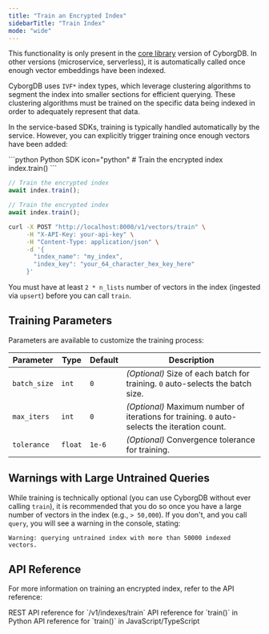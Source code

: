 ```yaml
---
title: "Train an Encrypted Index"
sidebarTitle: "Train Index"
mode: "wide"
---
```


<Note>This functionality is only present in the [core library](../../../intro/deployment-models) version of CyborgDB.
In other versions (microservice, serverless), it is automatically called once enough vector embeddings have been indexed.</Note>

CyborgDB uses `IVF*` index types, which leverage clustering algorithms to segment the index into smaller sections for efficient querying. These clustering algorithms must be trained on the specific data being indexed in order to adequately represent that data.

In the service-based SDKs, training is typically handled automatically by the service. However, you can explicitly trigger training once enough vectors have been added:

<CodeGroup>
```python Python SDK icon="python"
# Train the encrypted index
index.train()
```

```javascript JavaScript SDK icon="js"
// Train the encrypted index
await index.train();
```

```typescript TypeScript SDK icon="code"
// Train the encrypted index
await index.train();
```

```bash cURL icon="rectangle-terminal"
curl -X POST "http://localhost:8000/v1/vectors/train" \
     -H "X-API-Key: your-api-key" \
     -H "Content-Type: application/json" \
     -d '{
       "index_name": "my_index",
       "index_key": "your_64_character_hex_key_here"
     }'
```
</CodeGroup>

<Tip>You must have at least `2 * n_lists` number of vectors in the index (ingested via `upsert`) before you can call `train`.</Tip>

## Training Parameters

Parameters are available to customize the training process:

| Parameter | Type | Default | Description |
|---------------|--------|---------|-------------------------------------------------------|
| `batch_size` | `int` | `0` | _(Optional)_ Size of each batch for training. `0` auto-selects the batch size. |
| `max_iters` | `int` | `0` | _(Optional)_ Maximum number of iterations for training. `0` auto-selects the iteration count. |
| `tolerance` | `float`| `1e-6` | _(Optional)_ Convergence tolerance for training. |

## Warnings with Large Untrained Queries

While training is technically optional (you can use CyborgDB without ever calling `train`), it is recommended that you do so once you have a large number of vectors in the index (e.g., `> 50,000`). If you don't, and you call `query`, you will see a warning in the console, stating:

```
Warning: querying untrained index with more than 50000 indexed vectors.
```

## API Reference

For more information on training an encrypted index, refer to the API reference:

<CardGroup cols={3}>
    <Card title="REST API Reference" href="../../rest-api/encrypted-index/train" icon="rectangle-terminal">
        REST API reference for `/v1/indexes/train`
    </Card>
    <Card title="Python SDK Reference" href="../../python-sdk/encrypted-index/train" icon="python">
        API reference for `train()` in Python
    </Card>
    <Card title="JS/TS SDK Reference" href="../../js-ts-sdk/encrypted-index/train" icon="js">
        API reference for `train()` in JavaScript/TypeScript
    </Card>
</CardGroup>